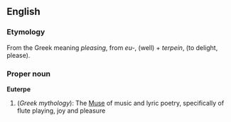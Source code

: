 ==English==
===Etymology===
From the Greek meaning ''pleasing'', from ''eu-'', (well) + ''terpein'', (to delight, please).

===Proper noun===
'''Euterpe'''
{{wikipedia}}
# (''Greek mythology''): The [[Muse]] of music and lyric poetry, specifically of flute playing, joy and pleasure